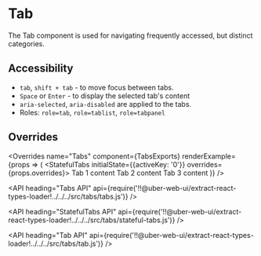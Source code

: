 <!--
Copyright (c) 2018-2019 Uber Technologies, Inc.

This source code is licensed under the MIT license found in the
LICENSE file in the root directory of this source tree.
-->





# Tab

The Tab component is used for navigating frequently accessed, but distinct categories.

## Accessibility

- `tab`, `shift + tab` - to move focus between tabs.
- `Space` or `Enter` - to display the selected tab's content
- `aria-selected`, `aria-disabled` are applied to the tabs.
- Roles: `role=tab`, `role=tablist`, `role=tabpanel`

<Example title="Tab Basic Usage" path="tabs/basic.js">
  <TabBasic />
</Example>

<Example title="Tab SEO Friendly" path="tabs/renderall.js">
  <TabRenderAll />
</Example>

<Example title="Tab Vertical Usage" path="tabs/vertical.js">
  <TabVertical />
</Example>

<Example title="Tab Controlled Usage" path="tabs/controlled.js">
  <TabControlled />
</Example>

## Overrides

<Overrides
  name="Tabs"
  component={TabsExports}
  renderExample={props => (
    <StatefulTabs initialState={{activeKey: '0'}} overrides={props.overrides}>
      <Tab overrides={props.overrides} title="Tab Link 1">
        Tab 1 content
      </Tab>
      <Tab overrides={props.overrides} title="Tab Link 2">
        Tab 2 content
      </Tab>
      <Tab overrides={props.overrides} title="Tab Link 3">
        Tab 3 content
      </Tab>
    </StatefulTabs>
  )}
/>

<API
  heading="Tabs API"
  api={require('!!@uber-web-ui/extract-react-types-loader!../../../src/tabs/tabs.js')}
/>

<API
  heading="StatefulTabs API"
  api={require('!!@uber-web-ui/extract-react-types-loader!../../../src/tabs/stateful-tabs.js')}
/>

<API
  heading="Tab API"
  api={require('!!@uber-web-ui/extract-react-types-loader!../../../src/tabs/tab.js')}
/>
